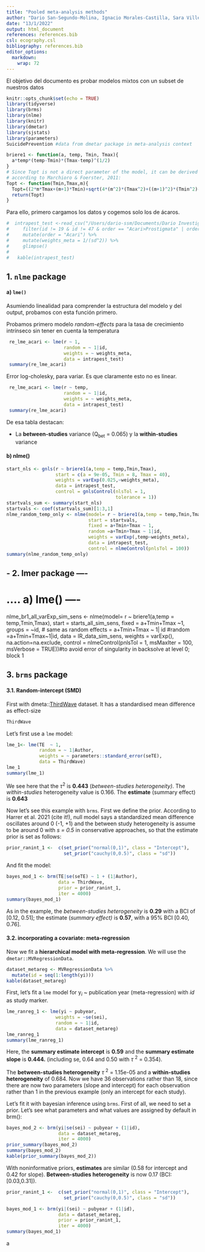 ```yaml
---
title: "Pooled meta-analysis methods"
author: "Dario San-Segundo-Molina, Ignacio Morales-Castilla, Sara Villen-Perez;"
date: "13/1/2022"
output: html_document
references: references.bib
csl: ecography.csl
bibliography: references.bib
editor_options: 
  markdown: 
    wrap: 72
---
```


El objetivo del documento es probar modelos mixtos con un subset de
nuestros datos

```r
knitr::opts_chunk$set(echo = TRUE)
library(tidyverse)
library(brms)
library(nlme)
library(knitr)
library(dmetar)
library(sjstats)
library(parameters)
SuicidePrevention #data from dmetar package in meta-analysis context

briere1 <- function(a, temp, Tmin, Tmax){
  a*temp*(temp-Tmin)*(Tmax-temp)^(1/2)
}
# Since Topt is not a direct parameter of the model, it can be derived from Tmin and Tmax
# according to Marchioro & Foerster, 2011:
Topt <- function(Tmin,Tmax,m){
  Topt=((2*m*Tmax+(m+1)*Tmin)+sqrt(4*(m^2)*(Tmax^2)+((m+1)^2)*(Tmin^2)-4*(m^2)*Tmin*Tmax))/(4*m+2)
  return(Topt)
}
```

Para ello, primero cargamos los datos y cogemos solo los de ácaros.

```r
#  intrapest_test <-read_csv("/Users/dario-ssm/Documents/Dario Investigacion#   /IntRaPest/intrinsic_rates_pests/data/IR_data_complete_sim.csv" ) %>%
#     filter(id != 19 & id != 47 & order == "Acari>Prostigmata" | order =="Acari#   >Trombidiformes") %>% 
#     mutate(order = "Acari") %>% 
#     mutate(weights_meta = 1/(sd^2)) %>% 
#     glimpse()
#   
#   kable(intrapest_test)
```

## 1. `nlme` package

#### a) `lme()`

Asumiendo linealidad para comprender la estructura del modelo y del
output, probamos con esta función primero.

Probamos primero modelo *random-effects* para la tasa de crecimiento
intrínseco sin tener en cuenta la temperatura

```r
 re_lme_acari <- lme(r ~ 1, 
                     random = ~ 1|id,
                     weights = ~ weights_meta,
                     data = intrapest_test) 
 summary(re_lme_acari)
```

Error log-cholesky, para variar. Es que claramente esto no es linear.

```r
 re_lme_acari <- lme(r ~ temp, 
                     random = ~ 1|id,
                     weights = ~ weights_meta,
                     data = intrapest_test) 
 summary(re_lme_acari)
```

De esa tabla destacan:

-   La **between-studies** variance (Q~bet~ = 0.065) y la
    **within-studies** variance

#### b) nlme()

```r
start_nls <- gnls(r ~ briere1(a,temp = temp,Tmin,Tmax),
                  start = c(a = 9e-05, Tmin = 8, Tmax = 40),
                  weights = varExp(0.025,~weights_meta),
                  data = intrapest_test,
                  control = gnlsControl(nlsTol = 1,
                                        tolerance = 1))
startvals_sum <- summary(start_nls)
startvals <- coef(startvals_sum)[1:3,1]
nlme_random_temp_only <- nlme(model= r ~ briere1(a,temp = temp,Tmin,Tmax),
                              start = startvals, 
                              fixed = a+Tmin+Tmax ~ 1, 
                              random =a+Tmin+Tmax ~ 1|id,
                              weights = varExp(,temp~weights_meta),
                              data = intrapest_test,
                              control = nlmeControl(pnlsTol = 100)) 
summary(nlme_random_temp_only)
```

## - 2. lmer package ----

# .... a) lme() ----

nlme_br1_all_varExp_sim_sens \<- nlme(model= r \~ briere1(a,temp =
temp,Tmin,Tmax), start = starts_all_sim_sens, fixed = a+Tmin+Tmax \~1,
groups = \~id, \# same as random effects = a+Tmin+Tmax \~ 1\| id #random
=a+Tmin+Tmax\~1\|id, data = IR_data_sim_sens, weights = varExp(),
na.action=na.exclude, control = nlmeControl(pnlsTol = 1, msMaxIter =
100, msVerbose = TRUE))#to avoid error of singularity in backsolve at
level 0; block 1

## 3. `brms` package

#### 3.1. Random-intercept (SMD)

First with
dmeta::[ThirdWave](https://dmetar.protectlab.org/reference/ThirdWave.html)
dataset. It has a standardised mean difference as effect-size

```r
ThirdWave
```

Let's first use a `lme` model:

```r
lme_1<- lme(TE  ~ 1,
            random = ~ 1|Author,
            weights = ~ parameters::standard_error(seTE),
            data = ThirdWave)
lme_1
summary(lme_1)

```

We see here that the *τ*^2^ is **0.443** (*between-studies
heterogeneity)*. The *within-studies* heterogeneity value is 0.166. The
**estimate** (summary effect) is **0.643**

Now let's see this example with `brms`. First we define the prior.
According to Harrer et al. 2021 (cite it!), null model says a
standardized mean difference oscillates around 0 (-1, +1) and the
between study heterogeneity is assume to be around 0 with *s = 0.5* in
conservative approaches, so that the estimate prior is set as follows:

```r
prior_ranint_1 <-  c(set_prior("normal(0,1)", class = "Intercept"),
                     set_prior("cauchy(0,0.5)", class = "sd"))
```

And fit the model:

```r
bayes_mod_1 <- brm(TE|se(seTE) ~ 1 + (1|Author),
                   data = ThirdWave,
                   prior = prior_ranint_1,
                   iter = 4000)
summary(bayes_mod_1)
```

As in the example, the *between-studies* *heterogeneity* is **0.29**
with a BCI of [0.12, 0.51]; the estimate (*summary effect)* is **0.57**,
with a 95% BCI [0.40, 0.76].

#### 3.2. incorporating a covariate: meta-regression

Now we fit a **hierarchical model with meta-regression**. We will use
the `dmetar::MVRegressionData`.

```r
dataset_metareg <- MVRegressionData %>% 
  mutate(id = seq(1:length(yi)))
kable(dataset_metareg)
```

First, let's fit a `lme` model for y~*i*~ \~ publication year
(meta-regression) with *id* as study marker.

```r
lme_ranreg_1 <- lme(yi ~ pubyear,
                  weights = ~se(sei),
                  random = ~ 1|id,
                  data = dataset_metareg)
lme_ranreg_1
summary(lme_ranreg_1)

```

Here, the **summary estimate intercept** is **0.59** and the **summary
estimate slope** is **0.444.** (including se, 0.64 and 0.50 with *τ* ^2^
= 0.354).

The **between-studies heterogeneity** *τ* ^2^ = 1.15e-05 and a
**within-studies heterogeneity** of 0.684. Now we have 36 observations
rather than 18, since there are now two parameters (slope and intercept)
for each observation rather than 1 in the previous example (only an
intercept for each study).

Let's fit it with bayesian inference using `brms`. First of all, we need
to set a prior. Let's see what parameters and what values are assigned
by default in brm():

```r
bayes_mod_2 <- brm(yi|se(sei) ~ pubyear + (1|id),
                   data = dataset_metareg,
                   iter = 4000)
prior_summary(bayes_mod_2)
summary(bayes_mod_2)
kable(prior_summary(bayes_mod_2))

```

With noninformative priors, **estimates** are similar (0.58 for
intercept and 0.42 for slope). **Between-studies heterogeneity** is now
0.17 (BCI: [0.03,0.31]).

```r

prior_ranint_1 <-  c(set_prior("normal(0,1)", class = "Intercept"),
                     set_prior("cauchy(0,0.5)", class = "sd"))

```

```r
bayes_mod_1 <- brm(yi|(sei) ~ pubyear + (1|id),
                   data = dataset_metareg,
                   prior = prior_ranint_1,
                   iter = 4000)
summary(bayes_mod_1)
```

a
